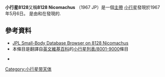 {{Infobox Planet 
| minorplanet = yes 
| width = 25em 
| bgcolour = #FFFFC0 
| apsis = 
| name =8128 Nicomachus

小行星8128
| symbol = 
| image = 
| caption = 
| discovery = yes 
| discovery_ref = 
| discoverer = {{link-en|C. U. Cesco|C. U. Cesco}}和{{lang|en|A. R. Klemola}}
| discovery_site = {{link-en|El Leoncito|El Leoncito}}
| discovered = 1967年5月6日
| designations = yes
| mp_name = 8128
| alt_names = 1967 JP
| named_after = [[尼科马库斯|Nicomachus]]
| mp_category = 
| orbit_ref = 
| epoch = 2008年5月14日
| aphelion = 3.4766606
| perihelion = 2.7752124
| semimajor = 
| eccentricity = 0.1121981
| period = 2018.6854007
| avg_speed = 
| inclination = 4.13185
| asc_node = 327.02264
| mean_anomaly = 161.52238
| arg_peri = 262.08695
| satellites = 
| physical_characteristics = yes 
| dimensions = 
| mass = 
| density = 
| surface_grav = 
| escape_velocity = 
| sidereal_day = 
| axial_tilt = 
| pole_ecliptic_lat = 
| pole_ecliptic_lon = 
| albedo = 
| temperatures= 
| temp_name1 = 
| mean_temp_1 = 
| max_temp_1 = 
| temp_name2 = 
| max_temp_2 = 
| spectral_type = 
| abs_magnitude = 12.3
}}
'''小行星8128'''又稱'''8128 Nicomachus''' （1967 JP）是一個[[小行星帶|主帶]] [[小行星|小行星]]發現於1967年5月6日。
是由{{link-en|C. U. Cesco|C. U. Cesco}}和{{lang|en|A. R. Klemola}}在{{link-en|El Leoncito|El Leoncito}}發現的.
==參考資料==
*[http://ssd.jpl.nasa.gov/sbdb.cgi?sstr=8128+Nicomachus JPL Small-Body Database Browser on 8128 Nicomachus]
*本條目是翻譯自[[英文|英文]][[維基百科|維基百科]]的[[小行星列表/8001-9000|小行星列表/8001-9000]]條目
{{Reflist}}
*{{JPL Small Body}}

{{Minor Planet Number|[[小行星8127|小行星8127]]|[[小行星8129|小行星8129]]}}

{{beltasteroid-stub}}
[[Category:小行星带天体|Category:小行星带天体]]
{{小天體}}